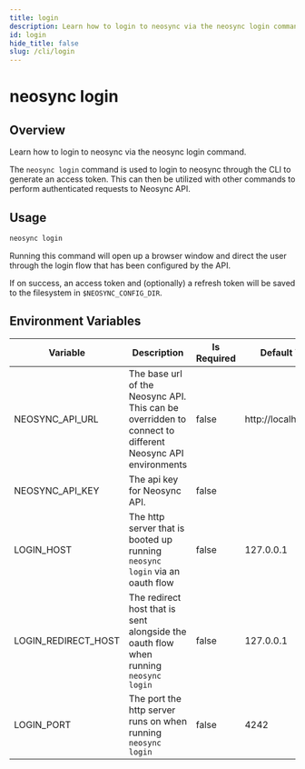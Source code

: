 ```yaml
---
title: login
description: Learn how to login to neosync via the neosync login command.
id: login
hide_title: false
slug: /cli/login
---
```


# neosync login

## Overview

Learn how to login to neosync via the neosync login command.

The `neosync login` command is used to login to neosync through the CLI to generate an access token.
This can then be utilized with other commands to perform authenticated requests to Neosync API.

## Usage

```bash
neosync login
```

Running this command will open up a browser window and direct the user through the login flow that has been configured by the API.

If on success, an access token and (optionally) a refresh token will be saved to the filesystem in `$NEOSYNC_CONFIG_DIR`.

## Environment Variables

| Variable            | Description                                                                                              | Is Required | Default Value         |
| ------------------- | -------------------------------------------------------------------------------------------------------- | ----------- | --------------------- |
| NEOSYNC_API_URL     | The base url of the Neosync API. This can be overridden to connect to different Neosync API environments | false       | http://localhost:8080 |
| NEOSYNC_API_KEY     | The api key for Neosync API.                                                                             | false       |                       |
| LOGIN_HOST          | The http server that is booted up running `neosync login` via an oauth flow                              | false       | 127.0.0.1             |
| LOGIN_REDIRECT_HOST | The redirect host that is sent alongside the oauth flow when running `neosync login`                     | false       | 127.0.0.1             |
| LOGIN_PORT          | The port the http server runs on when running `neosync login`                                            | false       | 4242                  |
